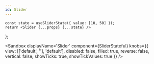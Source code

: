 ```yaml
---
id: Slider
---
```



    const state = useSliderState({ value: [10, 50] });
    return <Slider {...props} {...state} />
};

<Sandbox
    displayName='Slider'
    component={SliderStateful}
    knobs={{
        view: [['default', ''], 'default'],
        disabled: false,
        filled: true,
        reverse: false,
        vertical: false,
        showTicks: true,
        showTickValues: true
    }}
/>
